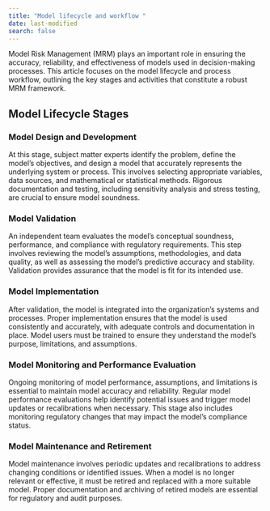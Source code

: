 ```yaml
---
title: "Model lifecycle and workflow "
date: last-modified
search: false
---
```


Model Risk Management (MRM) plays an important role in ensuring the accuracy, reliability, and effectiveness of models used in decision-making processes. This article focuses on the model lifecycle and process workflow, outlining the key stages and activities that constitute a robust MRM framework.

## Model Lifecycle Stages

### Model Design and Development

At this stage, subject matter experts identify the problem, define the model's objectives, and design a model that accurately represents the underlying system or process. This involves selecting appropriate variables, data sources, and mathematical or statistical methods. Rigorous documentation and testing, including sensitivity analysis and stress testing, are crucial to ensure model soundness.

### Model Validation

An independent team evaluates the model's conceptual soundness, performance, and compliance with regulatory requirements. This step involves reviewing the model's assumptions, methodologies, and data quality, as well as assessing the model's predictive accuracy and stability. Validation provides assurance that the model is fit for its intended use.

### Model Implementation

After validation, the model is integrated into the organization's systems and processes. Proper implementation ensures that the model is used consistently and accurately, with adequate controls and documentation in place. Model users must be trained to ensure they understand the model's purpose, limitations, and assumptions.

### Model Monitoring and Performance Evaluation

Ongoing monitoring of model performance, assumptions, and limitations is essential to maintain model accuracy and reliability. Regular model performance evaluations help identify potential issues and trigger model updates or recalibrations when necessary. This stage also includes monitoring regulatory changes that may impact the model's compliance status.

### Model Maintenance and Retirement

Model maintenance involves periodic updates and recalibrations to address changing conditions or identified issues. When a model is no longer relevant or effective, it must be retired and replaced with a more suitable model. Proper documentation and archiving of retired models are essential for regulatory and audit purposes.

